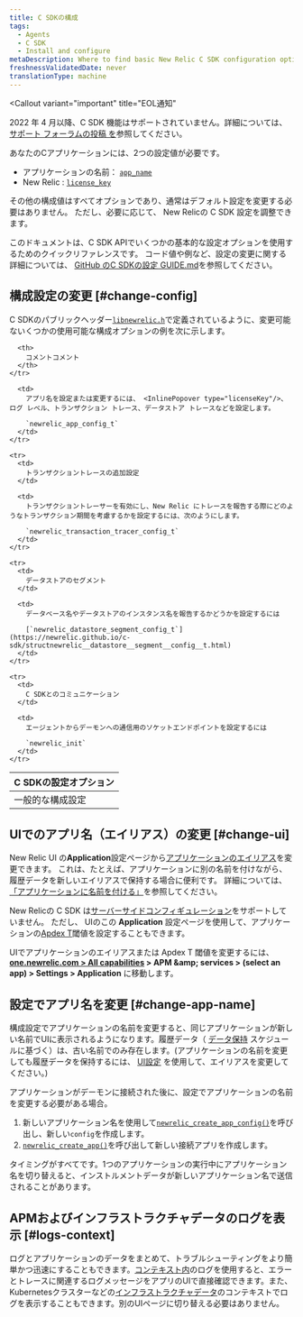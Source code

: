 ```yaml
---
title: C SDKの構成
tags:
  - Agents
  - C SDK
  - Install and configure
metaDescription: Where to find basic New Relic C SDK configuration options you can change to fine-tune monitoring of your app.
freshnessValidatedDate: never
translationType: machine
---
```


<Callout
  variant="important"
  title="EOL通知"
>
  2022 年 4 月以降、C SDK 機能はサポートされていません。詳細については、 [サポート フォーラムの投稿 を](https://discuss.newrelic.com/t/q1-bulk-eol-announcement-fy23/181744)参照してください。
</Callout>

あなたのCアプリケーションには、2つの設定値が必要です。

* アプリケーションの名前： [`app_name`](https://newrelic.github.io/c-sdk/struct__newrelic__app__config__t.html#a0543f501cfec009c483be0c6d5d511f7)
* New Relic <InlinePopover type="licenseKey"/>: [`license_key`](https://newrelic.github.io/c-sdk/struct__newrelic__app__config__t.html#aac3c5f9a0e5da64836a806c47b954b71)

その他の構成値はすべてオプションであり、通常はデフォルト設定を変更する必要はありません。 ただし、必要に応じて、 New Relicの <DNT>C SDK</DNT> 設定を調整できます。

このドキュメントは、<DNT>C SDK</DNT> APIでいくつかの基本的な設定オプションを使用するためのクイックリファレンスです。 コード値や例など、設定の変更に関する詳細については、 [GitHub の<DNT>C SDK</DNT>の設定 GUIDE.md](https://github.com/newrelic/c-sdk/blob/master/GUIDE.md#configuration)を参照してください。

## 構成設定の変更 [#change-config]

C SDKのパブリックヘッダー[`libnewrelic.h`](https://newrelic.github.io/c-sdk/libnewrelic_8h.html)で定義されているように、変更可能ないくつかの使用可能な構成オプションの例を次に示します。

<table>
  <thead>
    <tr>
      <th style={{ width: "300px" }}>
        C SDKの設定オプション
      </th>

      <th>
        コメントコメント
      </th>
    </tr>
  </thead>

  <tbody>
    <tr>
      <td>
        一般的な構成設定
      </td>

      <td>
        アプリ名を設定または変更するには、 <InlinePopover type="licenseKey"/>、ログ レベル、トランザクション トレース、データストア トレースなどを設定します。

        `newrelic_app_config_t`
      </td>
    </tr>

    <tr>
      <td>
        トランザクショントレースの追加設定
      </td>

      <td>
        トランザクショントレーサーを有効にし、New Relic にトレースを報告する際にどのようなトランザクション期間を考慮するかを設定するには、次のようにします。

        `newrelic_transaction_tracer_config_t`
      </td>
    </tr>

    <tr>
      <td>
        データストアのセグメント
      </td>

      <td>
        データベース名やデータストアのインスタンス名を報告するかどうかを設定するには

        [`newrelic_datastore_segment_config_t`](https://newrelic.github.io/c-sdk/structnewrelic__datastore__segment__config__t.html)
      </td>
    </tr>

    <tr>
      <td>
        C SDKとのコミュニケーション
      </td>

      <td>
        エージェントからデーモンへの通信用のソケットエンドポイントを設定するには

        `newrelic_init`
      </td>
    </tr>
  </tbody>
</table>

## UIでのアプリ名（エイリアス）の変更 [#change-ui]

New Relic UI の<DNT>**Application**</DNT>設定ページから[アプリケーションのエイリアス](/docs/agents/manage-apm-agents/app-naming/name-your-application#differences)を変更できます。 これは、たとえば、アプリケーションに別の名前を付けながら、履歴データを新しいエイリアスで保持する場合に便利です。 詳細については、 [「アプリケーションに名前を付ける」](/docs/agents/manage-apm-agents/app-naming/name-your-application)を参照してください。

New Relicの C SDK は[サーバーサイドコンフィギュレーション](/docs/agents/manage-apm-agents/configuration/server-side-agent-configuration)をサポートしていません。 ただし、 UIのこの <DNT>**Application**</DNT> 設定ページを使用して、アプリケーションの[Apdex T](/docs/apm/new-relic-apm/apdex/apdex-measure-user-satisfaction)閾値を設定することもできます。

UIでアプリケーションのエイリアスまたは Apdex T 閾値を変更するには、<DNT>**[one.newrelic.com > All capabilities](https://one.newrelic.com/all-capabilities) &gt; APM &amp;amp; services &gt; (select an app) &gt; Settings &gt; Application**</DNT> に移動します。

## 設定でアプリ名を変更 [#change-app-name]

構成設定でアプリケーションの名前を変更すると、同じアプリケーションが新しい名前でUIに表示されるようになります。履歴データ（ [データ保持](/docs/apm/new-relic-apm/maintenance/apm-data-retention) スケジュールに基づく）は、古い名前でのみ存在します。(アプリケーションの名前を変更しても履歴データを保持するには、 [UI設定](#change-ui) を使用して、エイリアスを変更してください。)

アプリケーションがデーモンに接続された後に、設定でアプリケーションの名前を変更する必要がある場合。

1. 新しいアプリケーション名を使用して[`newrelic_create_app_config()`](https://newrelic.github.io/c-sdk/libnewrelic_8h.html#af067b3ff89a40b6fa417e18be5e847aa)を呼び出し、新しい`config`を作成します。
2. [`newrelic_create_app()`](https://newrelic.github.io/c-sdk/libnewrelic_8h.html#a61dd90439ae3cc5060021f6ab4701132)を呼び出して新しい接続アプリを作成します。

<Callout variant="caution">
  タイミングがすべてです。1つのアプリケーションの実行中にアプリケーション名を切り替えると、インストルメントデータが新しいアプリケーション名で送信されることがあります。
</Callout>

## APMおよびインフラストラクチャデータのログを表示 [#logs-context]

ログとアプリケーションのデータをまとめて、トラブルシューティングをより簡単かつ迅速にすることもできます。[コンテキスト内](/docs/logs/logs-context/c-sdk-configure-logs-context/)のログを使用すると、エラーとトレースに関連するログメッセージをアプリのUIで直接確認できます。また、Kubernetesクラスターなどの[インフラストラクチャデータ](/docs/logs/forward-logs/forward-your-logs-using-infrastructure-agent/)のコンテキストでログを表示することもできます。別のUIページに切り替える必要はありません。
